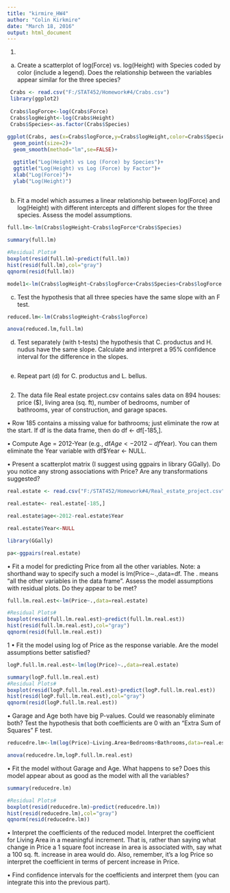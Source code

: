 ```yaml
---
title: "kirmire_HW4"
author: "Colin Kirkmire"
date: "March 18, 2016"
output: html_document
---
```


1)
(a) Create a scatterplot of log(Force) vs. log(Height) with Species coded by color (include a
legend). Does the relationship between the variables appear similar for the three species?


```r
 Crabs <- read.csv("F:/STAT452/Homework#4/Crabs.csv")
 library(ggplot2)
 
 Crabs$logForce<-log(Crabs$Force)
 Crabs$logHeight<-log(Crabs$Height)
 Crabs$Species<-as.factor(Crabs$Species)
 
ggplot(Crabs, aes(x=Crabs$logForce,y=Crabs$logHeight,color=Crabs$Species))+
  geom_point(size=2)+
  geom_smooth(method="lm",se=FALSE)+

  ggtitle("Log(Height) vs Log (Force) by Species")+
  ggtitle("Log(Height) vs Log (Force) by Factor")+
  xlab("Log(Force)")+
  ylab("Log(Height)")
  
```

(b) Fit a model which assumes a linear relationship between log(Force) and log(Height)
with different intercepts and different slopes for the three species. Assess the model
assumptions.

```r

full.lm<-lm(Crabs$logHeight~Crabs$logForce*Crabs$Species)

summary(full.lm)

#Residual Plots#
boxplot(resid(full.lm)~predict(full.lm))
hist(resid(full.lm),col="gray")
qqnorm(resid(full.lm))

model1<-lm(Crabs$logHeight~Crabs$logForce+Crabs$Species+Crabs$logForce:Crabs$Species)


```



(c) Test the hypothesis that all three species have the same slope with an F test.
```r
reduced.lm<-lm(Crabs$logHeight~Crabs$logForce)

anova(reduced.lm,full.lm)

```

(d) Test separately (with t-tests) the hypothesis that C. productus and H. nudus have the
same slope. Calculate and interpret a 95% confidence interval for the difference in the
slopes.

```r


```

(e) Repeat part (d) for C. productus and L. bellus.

```r


```
2. The data file Real estate project.csv contains sales data on 894 houses: price ($), living
area (sq. ft), number of bedrooms, number of bathrooms, year of construction, and garage
spaces.

• Row 185 contains a missing value for bathrooms; just eliminate the row at the start. If
df is the data frame, then do df <- df[-185,].

• Compute Age = 2012-Year (e.g., df$Age <- 2012-df$Year). You can them eliminate
the Year variable with df$Year <- NULL.

• Present a scatterplot matrix (I suggest using ggpairs in library GGally). Do you notice
any strong associations with Price? Are any transformations suggested?

```r
real.estate <- read.csv("F:/STAT452/Homework#4/Real_estate_project.csv")

real.estate<- real.estate[-185,]

real.estate$age<-2012-real.estate$Year

real.estate$Year<-NULL

library(GGally)

pa<-ggpairs(real.estate)

```

• Fit a model for predicting Price from all the other variables. Note: a shorthand way to
specify such a model is lm(Price∼.,data=df. The . means “all the other variables in
the data frame”. Assess the model assumptions with residual plots. Do they appear to
be met?

```r
full.lm.real.est<-lm(Price~.,data=real.estate)

#Residual Plots#
boxplot(resid(full.lm.real.est)~predict(full.lm.real.est))
hist(resid(full.lm.real.est),col="gray")
qqnorm(resid(full.lm.real.est))
```


1
• Fit the model using log of Price as the response variable. Are the model assumptions
better satisfied?

```r
logP.full.lm.real.est<-lm(log(Price)~.,data=real.estate)

summary(logP.full.lm.real.est)
#Residual Plots#
boxplot(resid(logP.full.lm.real.est)~predict(logP.full.lm.real.est))
hist(resid(logP.full.lm.real.est),col="gray")
qqnorm(resid(logP.full.lm.real.est))
```


• Garage and Age both have big P-values. Could we reasonably eliminate both? Test
the hypothesis that both coefficients are 0 with an “Extra Sum of Squares” F test.

```r
reducedre.lm<-lm(log(Price)~Living.Area+Bedrooms+Bathrooms,data=real.estate)

anova(reducedre.lm,logP.full.lm.real.est)

```

• Fit the model without Garage and Age. What happens to se? Does this model appear
about as good as the model with all the variables?

```r
summary(reducedre.lm)

#Residual Plots#
boxplot(resid(reducedre.lm)~predict(reducedre.lm))
hist(resid(reducedre.lm),col="gray")
qqnorm(resid(reducedre.lm))
```


• Interpret the coefficients of the reduced model. Interpret the coefficient for Living Area
in a meaningful increment. That is, rather than saying what change in Price a 1 square
foot increase in area is associated with, say what a 100 sq. ft. increase in area would do.
Also, remember, it’s a log Price so interpret the coefficient in terms of percent increase
in Price.



• Find confidence intervals for the coefficients and interpret them (you can integrate this
into the previous part).
